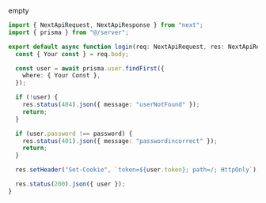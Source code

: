 empty

```ts filename="db.ts"  copy
import { NextApiRequest, NextApiResponse } from "next";
import { prisma } from "@/server";

export default async function login(req: NextApiRequest, res: NextApiResponse) {
  const { Your const } = req.body;

  const user = await prisma.user.findFirst({
    where: { Your Const },
  });

  if (!user) {
    res.status(404).json({ message: "userNotFound" });
    return;
  }

  if (user.password !== password) {
    res.status(401).json({ message: "passwordincorrect" });
    return;
  }

  res.setHeader("Set-Cookie", `token=${user.token}; path=/; HttpOnly`);

  res.status(200).json({ user });
}

```